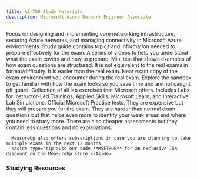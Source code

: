 ```yaml
---
title: AZ-700 Study Materials
description: Microsoft Azure Network Engineer Associate
---
```



<LinkCard title="Explore additional resources below!" href="#studying-resources" />

<Card title="Get Started" icon="star">
  <LinkCard title="Exam AZ-700: Microsoft Azure Network Engineer Associate" href="https://learn.microsoft.com/en-us/credentials/certifications/azure-network-engineer-associate/?WT.mc_id=studentamb_165290" target="_blank" />
  Focus on designing and implementing core networking infrastructure, securing Azure networks, and managing connectivity in Microsoft Azure environments.
  <LinkCard title="AZ-700 Study Guide" href="https://learn.microsoft.com/credentials/certifications/resources/study-guides/az-700?WT.mc_id=studentamb_165290" target="_blank" />
  Study guide contains topics and information needed to prepare effectively for the exam.
  <LinkCard title="Exam Readiness Zone" href="https://learn.microsoft.com/en-us/shows/exam-readiness-zone/preparing-for-az-700-design-and-implement-core-networking-infrastructure-1-of-5?WT.mc_id=studentamb_165290" target="_blank" />
  A series of videos to help you understand what the exam covers and how to prepare.
  <LinkCard title="Practice Assessment" href="https://learn.microsoft.com/en-us/certifications/exams/az-700/practice/assessment?assessment-type=practice&assessmentId=70&WT.mc_id=studentamb_165290" target="_blank" />
  Mini test that shows examples of how exam questions are structured. It is not equivalent to the real exams in format/difficulty. It is easier than the real exam.
  <LinkCard title="Exam Sandbox" href="https://aka.ms/examdemo" target="_blank" />
  Near exact copy of the exam environment you encounter during the real exam. Explore the sandbox to get familiar with how the exam looks so you save time and are not caught off guard.
  <LinkCard title="Exam Labs" href="https://certs.msfthub.wiki/labs/azure/az-700/" target="_blank" />
  Collection of all lab exercises that Microsoft offers. Includes Labs for Instructor-Led Trainings, Applied Skills, Microsoft Learn, and Interactive Lab Simulations.
</Card>

<Card title="MeasureUp Practice Tests" icon="open-book">
<CardGrid>
  <LinkCard title="MeasureUp Assessments" href="https://www.measureup.com/assessment-az-700-designing-and-implementing-microsoft-azure-networking-solutions.html#u44" target="_blank" />
  <LinkCard title="MeasureUp Practice Test" href="https://www.measureup.com/microsoft-practice-test-az-700-designing-and-implementing-azure-networking-solutions.html#u44" target="_blank" />
</CardGrid>
  <LinkCard title="MeasureUp Subscriptions" href="https://www.measureup.com/subscription-plans-for-individuals#u44" target="_blank" />
      Official Microsoft Practice tests. They are expensive but they will prepare you for the exam. They are harder than normal exam questions but that helps 
      even more to identify your weak areas and where you need to study more. There are also cheaper assessments but they contain less questions and no explanations.

      MeasureUp also offers subscriptions in case you are planning to take multiple exams in the next 12 months. 
      <Aside type="tip">Use our code **MSFTHUB** for an exclusive 15% discount on the MeasureUp store!</Aside>
</Card>

### Studying Resources

<Tabs>
  <TabItem label="Text">
    <CardGrid>
      <LinkCard title="Microsoft Learn" href="https://learn.microsoft.com/certifications/exams/az-700?WT.mc_id=studentamb_165290" target="_blank" />
    </CardGrid>
  </TabItem>
  <TabItem label="Videos">
    <CardGrid>
      <LinkCard title="On Demand Instructor-led Training Series" href="https://learn.microsoft.com/en-us/shows/on-demand-instructor-led-training-series/az-700-module-1/?WT.mc_id=studentamb_165290" target="_blank"/>
    	<LinkCard title="Microsoft Learn Exam Readiness Zone" href="https://learn.microsoft.com/en-us/shows/exam-readiness-zone/preparing-for-az-700-design-and-implement-application-delivery-services-3-of-5/?WT.mc_id=studentamb_165290" target="_blank"/>
      <LinkCard title="John Savill's Course" href="https://www.youtube.com/playlist?list=PLlVtbbG169nGeFODKRZhjqdSxFpSPXVOa" target="_blank" />
      <LinkCard title="I am IT Geek Course" href="https://www.youtube.com/watch?v=aM3YPdeln_U&list=PLJBGLF8tZlXPMrwa1ix_Tv5P6RiF8ni3t&pp=iAQB" target="_blank" />
      <LinkCard title="Azure Networking Masterclass - A Guide to Cloud" href="https://www.youtube.com/watch?v=DFdOi0QVso4" target="_blank" />
      <LinkCard title="Microsoft Enterprise Skills Initiative Instructor-led course" href="https://esi.microsoft.com/Search?q=AZ-700&avail=Available&learningoption=Advanced+Role+Based" target="_blank" />
    </CardGrid>
  </TabItem>
  <TabItem label="Paid">
    <CardGrid>
      <LinkCard title="Pluralsight Course" href="https://www.pluralsight.com/paths/designing-and-implementing-microsoft-azure-networking-solutions-az-700" target="_blank" />
    </CardGrid>
  </TabItem>
  <TabItem label="Tests">
    <CardGrid>
      <LinkCard title="Microsoft Learn Practice Assessment" href="https://learn.microsoft.com/en-us/certifications/exams/az-700/practice/assessment?assessment-type=practice&assessmentId=70&WT.mc_id=studentamb_165290" target="_blank" />
      <LinkCard title="MeasureUp Assessments" href="https://www.measureup.com/assessment-az-700-designing-and-implementing-microsoft-azure-networking-solutions.html#u44" target="_blank" />
      <LinkCard title="MeasureUp Practice Tests" href="https://www.measureup.com/microsoft-practice-test-az-700-designing-and-implementing-azure-networking-solutions.html#u44" target="_blank" />
    </CardGrid>
  </TabItem>
  <TabItem label="Misc">
    <CardGrid>
      <LinkCard title="Microsoft Azure Free Account" href="https://azure.microsoft.com/en-us/offers/ms-azr-0044p?WT.mc_id=studentamb_165290" target="_blank" />
      <LinkCard title="CISCO Networking Basics Course" href="https://skillsforall.com/course/networking-basics?courseLang=en-US" target="_blank" />
    </CardGrid>
  </TabItem>
</Tabs>
